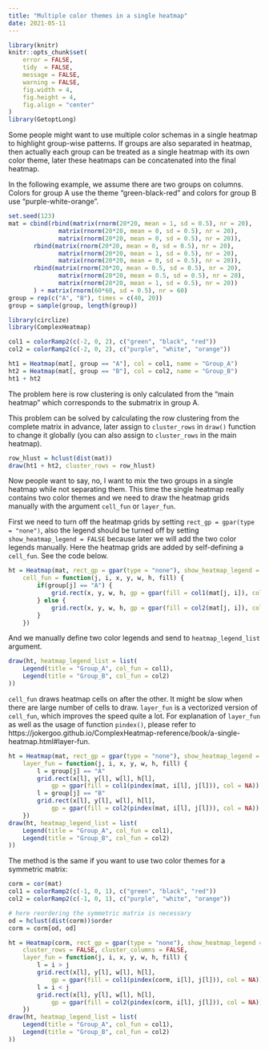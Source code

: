 ```yaml
---
title: "Multiple color themes in a single heatmap"
date: 2021-05-11
---
```


```r
library(knitr)
knitr::opts_chunk$set(
    error = FALSE,
    tidy  = FALSE,
    message = FALSE,
    warning = FALSE,
    fig.width = 4,
    fig.height = 4,
    fig.align = "center"
)
library(GetoptLong)
```

Some people might want to use multiple color schemas in a single heatmap to
highlight group-wise patterns. If groups are also separated in heatmap, then actually
each group can be treated as a single heatmap with its own color theme,
later these heatmaps can be concatenated into the final heatmap.

In the following example, we assume there are two groups on columns. Colors for group A use
the theme "green-black-red" and colors for group B use "purple-white-orange".

```r
set.seed(123)
mat = cbind(rbind(matrix(rnorm(20*20, mean = 1, sd = 0.5), nr = 20),
              matrix(rnorm(20*20, mean = 0, sd = 0.5), nr = 20),
              matrix(rnorm(20*20, mean = 0, sd = 0.5), nr = 20)),
       rbind(matrix(rnorm(20*20, mean = 0, sd = 0.5), nr = 20),
              matrix(rnorm(20*20, mean = 1, sd = 0.5), nr = 20),
              matrix(rnorm(20*20, mean = 0, sd = 0.5), nr = 20)),
       rbind(matrix(rnorm(20*20, mean = 0.5, sd = 0.5), nr = 20),
              matrix(rnorm(20*20, mean = 0.5, sd = 0.5), nr = 20),
              matrix(rnorm(20*20, mean = 1, sd = 0.5), nr = 20))
       ) + matrix(rnorm(60*60, sd = 0.5), nr = 60)
group = rep(c("A", "B"), times = c(40, 20))
group = sample(group, length(group))

library(circlize)
library(ComplexHeatmap)

col1 = colorRamp2(c(-2, 0, 2), c("green", "black", "red"))
col2 = colorRamp2(c(-2, 0, 2), c("purple", "white", "orange"))

ht1 = Heatmap(mat[, group == "A"], col = col1, name = "Group_A")
ht2 = Heatmap(mat[, group == "B"], col = col2, name = "Group_B")
ht1 + ht2
```

The problem here is row clustering is only calculated from the "main heatmap" which corresponds to 
the submatrix in group A.

This problem can be solved by calculating the row clustering from the complete matrix in advance, later
assign to `cluster_rows` in `draw()` function to change it globally (you can also assign to `cluster_rows` in 
the main heatmap).

```r
row_hlust = hclust(dist(mat))
draw(ht1 + ht2, cluster_rows = row_hlust)
```

Now people want to say, no, I want to mix the two groups in a single heatmap while not separating them.
This time the single heatmap really contains two color themes and we need to draw the heatmap grids manually
with the argument `cell_fun` or `layer_fun`.

First we need to turn off the heatmap grids by setting `rect_gp = gpar(type = "none")`, also the legend should
be turned off by setting `show_heatmap_legend = FALSE` because later we will add the two color legends manually. Here
the heatmap grids are added by self-defining a `cell_fun`. See the code below.

```r
ht = Heatmap(mat, rect_gp = gpar(type = "none"), show_heatmap_legend = FALSE,
	cell_fun = function(j, i, x, y, w, h, fill) {
		if(group[j] == "A") {
			grid.rect(x, y, w, h, gp = gpar(fill = col1(mat[j, i]), col = NA))
		} else {
			grid.rect(x, y, w, h, gp = gpar(fill = col2(mat[j, i]), col = NA))
		}
	})
```

And we manually define two color legends and send to `heatmap_legend_list` argument.

```r
draw(ht, heatmap_legend_list = list(
	Legend(title = "Group_A", col_fun = col1),
	Legend(title = "Group_B", col_fun = col2)
))
```

`cell_fun` draws heatmap cells on after the other. It might be slow when there are large number
of cells to draw. `layer_fun` is a vectorized version of `cell_fun`, which improves the speed quite a lot.
For explanation of `layer_fun` as well as the usage of function `pindex()`, please refer to https://jokergoo.github.io/ComplexHeatmap-reference/book/a-single-heatmap.html#layer-fun.

```r
ht = Heatmap(mat, rect_gp = gpar(type = "none"), show_heatmap_legend = FALSE,
	layer_fun = function(j, i, x, y, w, h, fill) {
		l = group[j] == "A"
		grid.rect(x[l], y[l], w[l], h[l], 
			gp = gpar(fill = col1(pindex(mat, i[l], j[l])), col = NA))
		l = group[j] == "B"
		grid.rect(x[l], y[l], w[l], h[l], 
			gp = gpar(fill = col2(pindex(mat, i[l], j[l])), col = NA))
	})
draw(ht, heatmap_legend_list = list(
	Legend(title = "Group_A", col_fun = col1),
	Legend(title = "Group_B", col_fun = col2)
))
```

The method is the same if you want to use two color themes for a symmetric matrix:

```r
corm = cor(mat)
col1 = colorRamp2(c(-1, 0, 1), c("green", "black", "red"))
col2 = colorRamp2(c(-1, 0, 1), c("purple", "white", "orange"))

# here reordering the symmetric matrix is necessary
od = hclust(dist(corm))$order
corm = corm[od, od]

ht = Heatmap(corm, rect_gp = gpar(type = "none"), show_heatmap_legend = FALSE,
	cluster_rows = FALSE, cluster_columns = FALSE,
	layer_fun = function(j, i, x, y, w, h, fill) {
		l = i > j
		grid.rect(x[l], y[l], w[l], h[l], 
			gp = gpar(fill = col1(pindex(corm, i[l], j[l])), col = NA))
		l = i < j
		grid.rect(x[l], y[l], w[l], h[l], 
			gp = gpar(fill = col2(pindex(corm, i[l], j[l])), col = NA))
	})
draw(ht, heatmap_legend_list = list(
	Legend(title = "Group_A", col_fun = col1),
	Legend(title = "Group_B", col_fun = col2)
))
```
